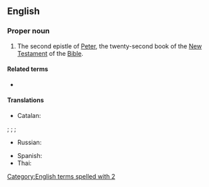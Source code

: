 ==English==

===Proper noun===
{{en-proper noun}}
{{book of the Bible|Second Epistle of Peter}}
# {{lb|en|biblical}} The second epistle of [[Peter]], the twenty-second book of the [[New Testament]] of the [[Bible]].
#: {{syn|en|2 Pet.|q1=abbreviation}}

====Related terms====
* {{l|en|1 Peter}}

====Translations====
{{trans-top|Book of the Bible}}
* Catalan: {{t|ca|2 Pere}}
{{t|pl|[[drugi|Drugi]] [[list|List]] [[święty|świętego]] [[Piotr|Piotra]] [[apostoł|Apostoła]]}}; {{t|pl|[[drugi|Drugi]] [[list|List]] [[św.]] [[Piotr|Piotra]]}}; {{t|pl|[[drugi|Drugi]] [[list|List]] [[Piotr|Piotra]]}}; {{t|pl|1 P}}
* Russian: {{t|ru|Второ́е посла́ние Петра́|n}}
{{trans-mid}}
* Spanish: {{t|es|2 Pedro|m}}
* Thai: {{t|th|๒ เปโตร}}
{{trans-bottom}}

[[Category:English terms spelled with 2]]